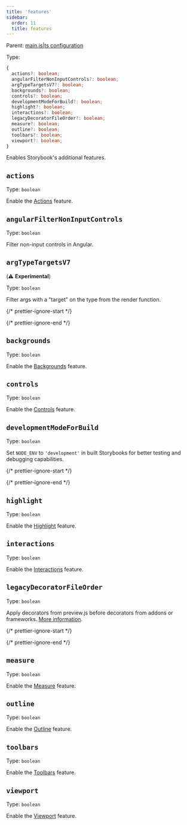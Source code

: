 ```yaml
---
title: 'features'
sidebar:
  order: 11
  title: features
---
```


Parent: [main.js|ts configuration](./main-config.mdx)

Type:

```ts
{
  actions?: boolean;
  angularFilterNonInputControls?: boolean;
  argTypeTargetsV7?: boolean;
  backgrounds?: boolean;
  controls?: boolean;
  developmentModeForBuild?: boolean;
  highlight?: boolean;
  interactions?: boolean;
  legacyDecoratorFileOrder?: boolean;
  measure?: boolean;
  outline?: boolean;
  toolbars?: boolean;
  viewport?: boolean;
}
```

Enables Storybook's additional features.

## `actions`

Type: `boolean`

Enable the [Actions](../../essentials/actions.mdx) feature.

## `angularFilterNonInputControls`

Type: `boolean`

Filter non-input controls in Angular.

## `argTypeTargetsV7`

(⚠️ **Experimental**)

Type: `boolean`

Filter args with a "target" on the type from the render function.

{/* prettier-ignore-start */}

<CodeSnippets path="main-config-features-arg-type-targets-v7.md" />

{/* prettier-ignore-end */}

## `backgrounds`

Type: `boolean`

Enable the [Backgrounds](../../essentials/backgrounds.mdx) feature.

## `controls`

Type: `boolean`

Enable the [Controls](../../essentials/controls.mdx) feature.

## `developmentModeForBuild`

Type: `boolean`

Set `NODE_ENV` to `'development'` in built Storybooks for better testing and debugging capabilities.

{/* prettier-ignore-start */}

<CodeSnippets path="main-config-features-development-mode-for-build.md" />

{/* prettier-ignore-end */}

## `highlight`

Type: `boolean`

Enable the [Highlight](../../essentials/highlight.mdx) feature.

## `interactions`

Type: `boolean`

Enable the [Interactions](../../writing-tests/interaction-testing.mdx#debugging-interaction-tests) feature.

## `legacyDecoratorFileOrder`

Type: `boolean`

Apply decorators from preview.js before decorators from addons or frameworks. [More information](https://github.com/storybookjs/storybook/blob/next/MIGRATION.md#changed-decorator-order-between-previewjs-and-addonsframeworks).

{/* prettier-ignore-start */}

<CodeSnippets path="main-config-features-legacy-decorator-file-order.md" />

{/* prettier-ignore-end */}

## `measure`

Type: `boolean`

Enable the [Measure](../../essentials/measure-and-outline.mdx#measure) feature.

## `outline`

Type: `boolean`

Enable the [Outline](../../essentials/measure-and-outline.mdx#outline) feature.

## `toolbars`

Type: `boolean`

Enable the [Toolbars](../../essentials/toolbars.mdx) feature.

## `viewport`

Type: `boolean`

Enable the [Viewport](../../essentials/viewport.mdx) feature.
